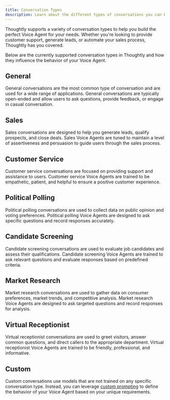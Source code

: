 ```yaml
---
title: Conversation Types
description: Learn about the different types of conversations you can build with Thoughtly
---
```


Thoughtly supports a variety of conversation types to help you build the perfect Voice Agent for your needs. Whether you're looking to provide customer support, generate leads, or automate your sales process, Thoughtly has you covered.

Below are the currently supported conversation types in Thoughtly and how they influence the behavior of your Voice Agent.

## General

General conversations are the most common type of conversation and are used for a wide range of applications. General conversations are typically open-ended and allow users to ask questions, provide feedback, or engage in casual conversation.

## Sales

Sales conversations are designed to help you generate leads, qualify prospects, and close deals. Sales Voice Agents are tuned to maintain a level of assertiveness and persuasion to guide users through the sales process.

## Customer Service

Customer service conversations are focused on providing support and assistance to users. Customer service Voice Agents are trained to be empathetic, patient, and helpful to ensure a positive customer experience.

## Political Polling

Political polling conversations are used to collect data on public opinion and voting preferences. Political polling Voice Agents are designed to ask specific questions and record responses accurately.

## Candidate Screening

Candidate screening conversations are used to evaluate job candidates and assess their qualifications. Candidate screening Voice Agents are trained to ask relevant questions and evaluate responses based on predefined criteria.

## Market Research

Market research conversations are used to gather data on consumer preferences, market trends, and competitive analysis. Market research Voice Agents are designed to ask targeted questions and record responses for analysis.

## Virtual Receptionist

Virtual receptionist conversations are used to greet visitors, answer common questions, and direct callers to the appropriate department. Virtual receptionist Voice Agents are trained to be friendly, professional, and informative.

## Custom

Custom conversations use models that are not trained on any specific conversation type. Instead, you can leverage [custom prompting](/build/agent-builder/configuration#custom-prompt) to define the behavior of your Voice Agent based on your unique requirements.
